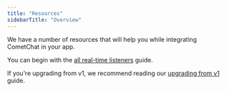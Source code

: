 ```yaml
---
title: "Resources"
sidebarTitle: "Overview"
---
```




We have a number of resources that will help you while integrating CometChat in your app.

You can begin with the [all real-time listeners](/docs/sdk/react-native/2.0/resources-all-real-time-listeners) guide.

If you're upgrading from v1, we recommend reading our [upgrading from v1](/docs/sdk/react-native/2.0/resources-upgrading-from-v1) guide.
